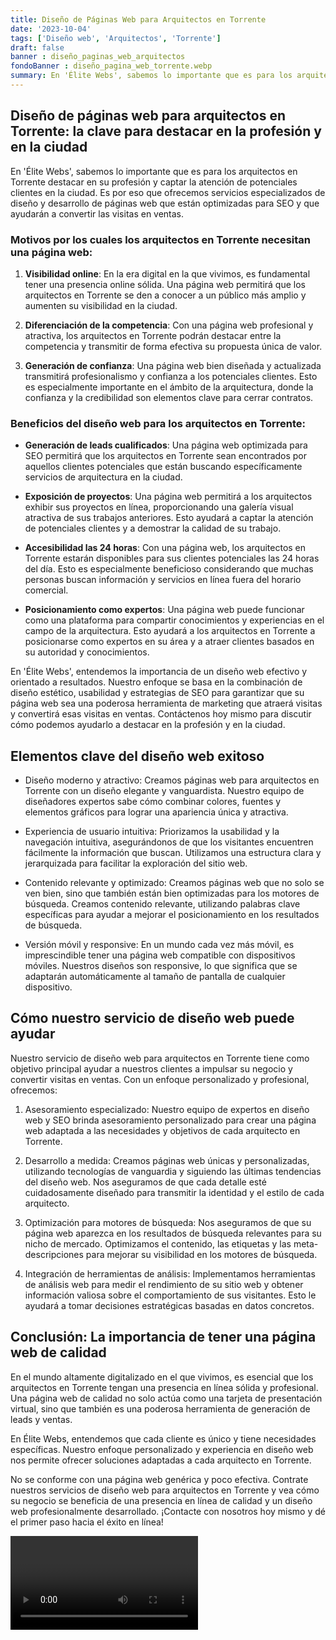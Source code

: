 ```yaml
---
title: Diseño de Páginas Web para Arquitectos en Torrente
date: '2023-10-04'
tags: ['Diseño web', 'Arquitectos', 'Torrente']
draft: false
banner : diseño_paginas_web_arquitectos
fondoBanner : diseño_pagina_web_torrente.webp
summary: En 'Élite Webs', sabemos lo importante que es para los arquitectos en Torrente destacar en su profesión y captar la atención de potenciales clientes en la ciudad. Es por eso que ofrecemos servicios especializados de diseño y desarrollo de páginas web que están optimizadas para SEO y que ayudarán a convertir las visitas en ventas.
---
```


## Diseño de páginas web para arquitectos en Torrente: la clave para destacar en la profesión y en la ciudad

En 'Élite Webs', sabemos lo importante que es para los arquitectos en Torrente destacar en su profesión y captar la atención de potenciales clientes en la ciudad. Es por eso que ofrecemos servicios especializados de diseño y desarrollo de páginas web que están optimizadas para SEO y que ayudarán a convertir las visitas en ventas.

### Motivos por los cuales los arquitectos en Torrente necesitan una página web:

1. **Visibilidad online**: En la era digital en la que vivimos, es fundamental tener una presencia online sólida. Una página web permitirá que los arquitectos en Torrente se den a conocer a un público más amplio y aumenten su visibilidad en la ciudad.

2. **Diferenciación de la competencia**: Con una página web profesional y atractiva, los arquitectos en Torrente podrán destacar entre la competencia y transmitir de forma efectiva su propuesta única de valor. 

3. **Generación de confianza**: Una página web bien diseñada y actualizada transmitirá profesionalismo y confianza a los potenciales clientes. Esto es especialmente importante en el ámbito de la arquitectura, donde la confianza y la credibilidad son elementos clave para cerrar contratos.

### Beneficios del diseño web para los arquitectos en Torrente:

- **Generación de leads cualificados**: Una página web optimizada para SEO permitirá que los arquitectos en Torrente sean encontrados por aquellos clientes potenciales que están buscando específicamente servicios de arquitectura en la ciudad.

- **Exposición de proyectos**: Una página web permitirá a los arquitectos exhibir sus proyectos en línea, proporcionando una galería visual atractiva de sus trabajos anteriores. Esto ayudará a captar la atención de potenciales clientes y a demostrar la calidad de su trabajo.

- **Accesibilidad las 24 horas**: Con una página web, los arquitectos en Torrente estarán disponibles para sus clientes potenciales las 24 horas del día. Esto es especialmente beneficioso considerando que muchas personas buscan información y servicios en línea fuera del horario comercial.

- **Posicionamiento como expertos**: Una página web puede funcionar como una plataforma para compartir conocimientos y experiencias en el campo de la arquitectura. Esto ayudará a los arquitectos en Torrente a posicionarse como expertos en su área y a atraer clientes basados en su autoridad y conocimientos.

En 'Élite Webs', entendemos la importancia de un diseño web efectivo y orientado a resultados. Nuestro enfoque se basa en la combinación de diseño estético, usabilidad y estrategias de SEO para garantizar que su página web sea una poderosa herramienta de marketing que atraerá visitas y convertirá esas visitas en ventas. Contáctenos hoy mismo para discutir cómo podemos ayudarlo a destacar en la profesión y en la ciudad.

<GifSeo />

<Cta />

## Elementos clave del diseño web exitoso

- Diseño moderno y atractivo: Creamos páginas web para arquitectos en Torrente con un diseño elegante y vanguardista. Nuestro equipo de diseñadores expertos sabe cómo combinar colores, fuentes y elementos gráficos para lograr una apariencia única y atractiva.

- Experiencia de usuario intuitiva: Priorizamos la usabilidad y la navegación intuitiva, asegurándonos de que los visitantes encuentren fácilmente la información que buscan. Utilizamos una estructura clara y jerarquizada para facilitar la exploración del sitio web.

- Contenido relevante y optimizado: Creamos páginas web que no solo se ven bien, sino que también están bien optimizadas para los motores de búsqueda. Creamos contenido relevante, utilizando palabras clave específicas para ayudar a mejorar el posicionamiento en los resultados de búsqueda.

- Versión móvil y responsive: En un mundo cada vez más móvil, es imprescindible tener una página web compatible con dispositivos móviles. Nuestros diseños son responsive, lo que significa que se adaptarán automáticamente al tamaño de pantalla de cualquier dispositivo.

## Cómo nuestro servicio de diseño web puede ayudar

Nuestro servicio de diseño web para arquitectos en Torrente tiene como objetivo principal ayudar a nuestros clientes a impulsar su negocio y convertir visitas en ventas. Con un enfoque personalizado y profesional, ofrecemos:

1. Asesoramiento especializado: Nuestro equipo de expertos en diseño web y SEO brinda asesoramiento personalizado para crear una página web adaptada a las necesidades y objetivos de cada arquitecto en Torrente.

2. Desarrollo a medida: Creamos páginas web únicas y personalizadas, utilizando tecnologías de vanguardia y siguiendo las últimas tendencias del diseño web. Nos aseguramos de que cada detalle esté cuidadosamente diseñado para transmitir la identidad y el estilo de cada arquitecto.

3. Optimización para motores de búsqueda: Nos aseguramos de que su página web aparezca en los resultados de búsqueda relevantes para su nicho de mercado. Optimizamos el contenido, las etiquetas y las meta-descripciones para mejorar su visibilidad en los motores de búsqueda.

4. Integración de herramientas de análisis: Implementamos herramientas de análisis web para medir el rendimiento de su sitio web y obtener información valiosa sobre el comportamiento de sus visitantes. Esto le ayudará a tomar decisiones estratégicas basadas en datos concretos.

## Conclusión: La importancia de tener una página web de calidad

En el mundo altamente digitalizado en el que vivimos, es esencial que los arquitectos en Torrente tengan una presencia en línea sólida y profesional. Una página web de calidad no solo actúa como una tarjeta de presentación virtual, sino que también es una poderosa herramienta de generación de leads y ventas.

En Élite Webs, entendemos que cada cliente es único y tiene necesidades específicas. Nuestro enfoque personalizado y experiencia en diseño web nos permite ofrecer soluciones adaptadas a cada arquitecto en Torrente.

No se conforme con una página web genérica y poco efectiva. Contrate nuestros servicios de diseño web para arquitectos en Torrente y vea cómo su negocio se beneficia de una presencia en línea de calidad y un diseño web profesionalmente desarrollado. ¡Contacte con nosotros hoy mismo y dé el primer paso hacia el éxito en línea!

<Video />

<CtaBot job='Arquitectos' city='Torrente'/>

<Gmaps query='Torrente+españa+maps' />